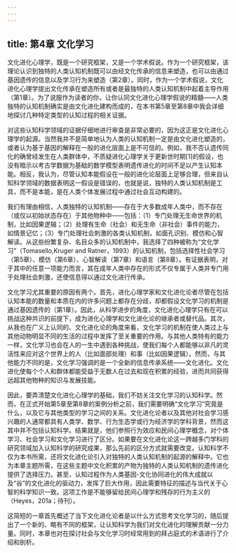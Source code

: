 ```yaml
---
---
---
```

title: 第4章 文化学习
---




文化进化心理学，既是一个研究框架，又是一个学术假说。作为一个研究框架，该理论认识到独特的人类认知机制既可以由经文化传承的信息来塑造，也可以由通过基因遗传的信息以及学习行为来塑造（第2章）。同时，作为一个学术假说，文化进化心理学提出文化传承在塑造所有或者是最独特的人类认知机制中起着主导作用（第1章）。为了说服作为读者的你，让你认同文化进化心理学假说的精髓——人类独特的认知机制确实是由文化进化建构而成的，在本书第5章至第8章中我会详细地探讨几种特定类型的认知过程的相关证据。

对这些认知科学领域的证据仔细地进行审查是非常必要的，因为这正是文化进化心理学的起源。当然我并不是简单地认为人类的认知机制一定是由文化进化塑造的，或者认为基于基因的解释在一般的进化层面上是不可信的。例如，我不否认遗传同化的确曾经发生在人类群体中，不质疑进化心理学关于更新世时期[1]的假设，也没有暗示以考古学数据为基础的数学模型表明遗传进化的时间不足以产生认知本能。相反，我认为，尽管认知本能假设在一般的进化论层面上足够合理，但来自认知科学领域的数据表明这一假设是错误的，也就是说，独特的人类认知机制是工具，而不是本能，是在人类个体发展过程中通过社会互动构建的。

我们有理由相信，人类独特的认知机制——存在于大多数成年人类中，而不存在（或仅以初始状态存在）于其他物种中——包括：（1）专门处理无生命世界的机制，比如因果逻辑；（2）处理有生命（社会）和无生命（非社会）事件的能力，如情景记忆；（3）专门处理社会刺激的各类认知机制，如面孔识别、模仿和心智解读。从这些纷繁复杂、名目众多的认知机制中，我选择了四种被称为“文化学习”（Tomasello,Kruger and Ratner，1993）的认知机制，包括选择性社会学习（第5章）、模仿（第6章）、心智解读（第7章）和语言（第8章）。有证据表明，对于其中的任意一项能力而言，其在成年人类中存在的形式不仅专属于人类并专门用于处理社会刺激，还使信息得以通过文化进行传承。

文化学习尤其重要的原因有两个。首先，进化心理学家和文化进化论者尽管在包括认知本能的数量和本质在内的许多问题上都存在分歧，却都假设文化学习的机制是通过基因遗传的（第1章）。因此，从科学进步的角度，文化进化心理学只有在可以挑战这种共识的前提下，成为进化心理学和文化进化论的继承者或替代品。其次，从我也在广义上认同的、文化进化论的角度来看，文化学习的机制在使人类过上与其他动物明显不同的生活的过程中发挥了至关重要的作用。与其他人类特有的能力一样，文化学习也会在人的一生中遇到各种挑战，使我们每个人都能够以非凡的灵活性来应对这个世界上的人（比如面部处理）和事（比如因果逻辑）。然而，与其他能力不同的是，文化学习强调的是一个全新的信息传承系统——文化进化。文化进化使每个个人和群体都能受益于无数人在过去和现在积累的经验，进而共同获得远超其他物种的知识与发展技能。

因此，要弄清楚文化进化心理学的基础，我们不妨关注文化学习的认知科学。然而，在正式开始第5章至第8章的案例分析之前，我们需要明确“文化学习”究竟是什么，以及它与其他类型的学习之间的关系。文化进化论者以及其他对社会学习感兴趣的人通常都具有人类学、数学、行为生态学或行为经济学的学科背景，然而这其中并不包括认知科学。结果就是，他们参照行为效应和民间心理学概念，对个体学习、社会学习和文化学习进行了区分。如果要在文化进化论这一跨越多门学科的研究领域加入认知科学的研究成果，那么先前的区分方式就需要改变。认知科学不仅为本书所需，还将文化进化论引入对独特的人类认知机制的起源的解释中。它也为本章主题所需，在这些主题中文化积累的产物为独特的人类认知机制的遗传进化提供了选择压力。甚至，认知过程作为人类基因-文化协同进化的伟大成就以及“谷”的文化进化的驱动力，发挥了巨大作用，因此需要特征的描述与当代关于心智的科学知识一致。这项工作是不能够留给民间心理学和残存的行为主义的（Heyes，201a；待刊）。

这简短的一章首先概述了当下文化进化论者是以什么方式思考文化学习的，随后提出了一个新的、略有不同的框架，让认知科学为我们对文化进化的理解贡献一分力量。同时，本章也对在探讨社会与文化学习时经常用到的拜占庭式的术语进行了介绍和剖析。